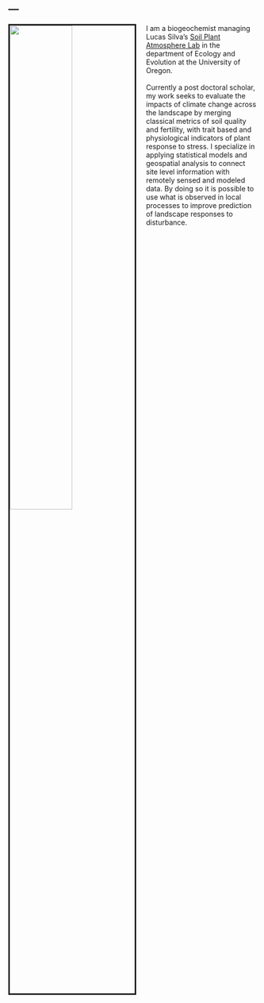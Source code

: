 ---
---
  
<img src="images/sampling.jpg" style="width:50%; border:3px solid; margin-right: 20px" align="left">

I am a biogeochemist managing Lucas Silva's [Soil Plant Atmosphere Lab](https://www.soilplantatmosphere.com) in the department of Ecology and Evolution at the University of Oregon.  
&nbsp;  
Currently a post doctoral scholar, my work seeks to evaluate the impacts of climate change across the landscape by merging classical metrics of soil quality and fertility, with trait based and physiological indicators of plant response to stress. I specialize in applying statistical models and geospatial analysis to connect site level information with remotely sensed and modeled data. By doing so it is possible to use what is observed in local processes to improve prediction of landscape responses to disturbance. 